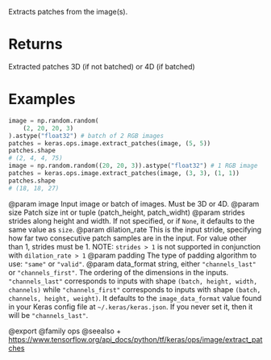 Extracts patches from the image(s).

# Returns
Extracted patches 3D (if not batched) or 4D (if batched)

# Examples
```python
image = np.random.random(
    (2, 20, 20, 3)
).astype("float32") # batch of 2 RGB images
patches = keras.ops.image.extract_patches(image, (5, 5))
patches.shape
# (2, 4, 4, 75)
image = np.random.random((20, 20, 3)).astype("float32") # 1 RGB image
patches = keras.ops.image.extract_patches(image, (3, 3), (1, 1))
patches.shape
# (18, 18, 27)
```

@param image Input image or batch of images. Must be 3D or 4D.
@param size Patch size int or tuple (patch_height, patch_widht)
@param strides strides along height and width. If not specified, or
    if `None`, it defaults to the same value as `size`.
@param dilation_rate This is the input stride, specifying how far two
    consecutive patch samples are in the input. For value other than 1,
    strides must be 1. NOTE: `strides > 1` is not supported in
    conjunction with `dilation_rate > 1`
@param padding The type of padding algorithm to use: `"same"` or `"valid"`.
@param data_format string, either `"channels_last"` or `"channels_first"`.
    The ordering of the dimensions in the inputs. `"channels_last"`
    corresponds to inputs with shape `(batch, height, width, channels)`
    while `"channels_first"` corresponds to inputs with shape
    `(batch, channels, height, weight)`. It defaults to the
    `image_data_format` value found in your Keras config file at
    `~/.keras/keras.json`. If you never set it, then it will be
    `"channels_last"`.

@export
@family ops
@seealso
+ <https://www.tensorflow.org/api_docs/python/tf/keras/ops/image/extract_patches>

